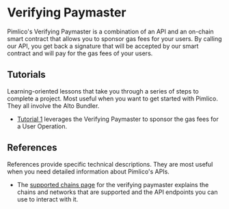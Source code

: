 # Verifying Paymaster

Pimlico's Verifying Paymaster is a combination of an API and an on-chain smart contract that allows you to sponsor gas fees for your users. By calling our API, you get back a signature that will be accepted by our smart contract and will pay for the gas fees of your users.


## Tutorials

Learning-oriented lessons that take you through a series of steps to complete a project. Most useful when you want to get started with Pimlico. They all involve the Alto Bundler. 

- [Tutorial 1](/permissionless/tutorial/tutorial-1) leverages the Verifying Paymaster to sponsor the gas fees for a User Operation.

## References

References provide specific technical descriptions. They are most useful when you need detailed information about Pimlico's APIs.

- The [supported chains page](/paymaster/verifying-paymaster/reference/supported-chains) for the verifying paymaster explains the chains and networks that are supported and the API endpoints you can use to interact with it.
